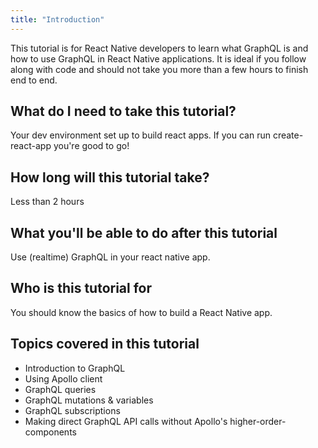 ```yaml
---
title: "Introduction"
---
```


This tutorial is for React Native developers to learn what GraphQL is and how to use GraphQL in React Native applications.
It is ideal if you follow along with code and should not take you more than a few hours to finish end to end.

## What do I need to take this tutorial?
Your dev environment set up to build react apps. If you can run create-react-app you're good to go!

## How long will this tutorial take?
Less than 2 hours

## What you'll be able to do after this tutorial
Use (realtime) GraphQL in your react native app.

## Who is this tutorial for
You should know the basics of how to build a React Native app.

## Topics covered in this tutorial
- Introduction to GraphQL
- Using Apollo client
- GraphQL queries
- GraphQL mutations & variables
- GraphQL subscriptions
- Making direct GraphQL API calls without Apollo's higher-order-components
